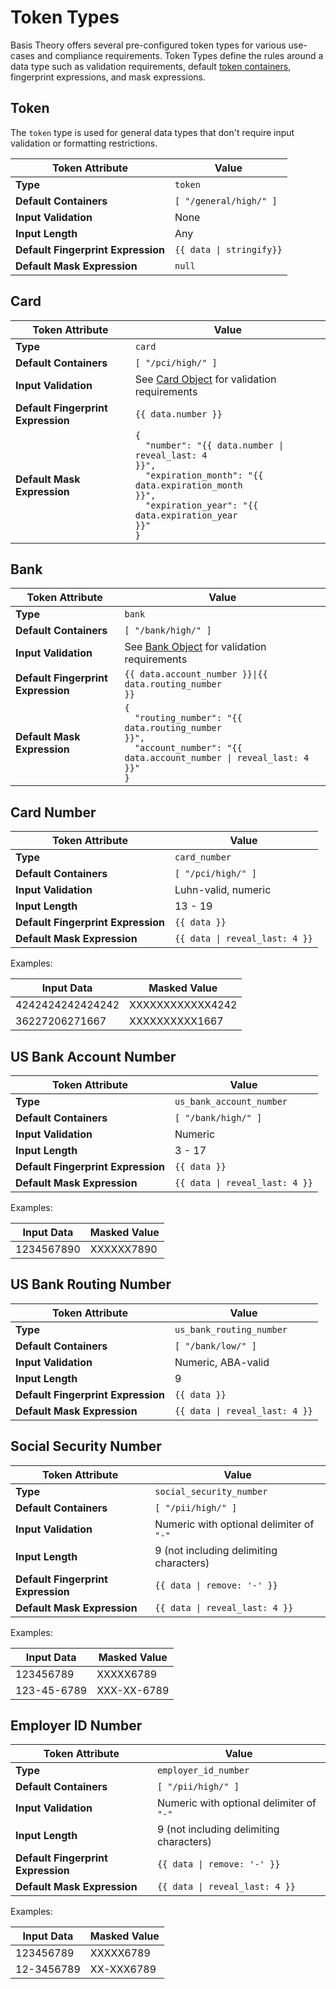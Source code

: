 # Token Types

Basis Theory offers several pre-configured token types for various use-cases and compliance requirements.
Token Types define the rules around a data type such as validation requirements, default
[token containers](/docs/concepts/what-are-containers),
fingerprint expressions, and mask expressions.

## Token

The `token` type is used for general data types that don't require input validation or formatting restrictions.

| Token Attribute                    | Value                                   |
| ---------------------------------- | --------------------------------------- |
| **Type**                           | `token`                                 |
| **Default Containers**             | `[ "/general/high/" ]`                  |
| **Input Validation**               | None                                    |
| **Input Length**                   | Any                                     |
| **Default Fingerprint Expression** | <code>{{ data &#124; stringify}}</code> |
| **Default Mask Expression**        | `null`                                  |

## Card

| Token Attribute                    | Value                                                                                                                                                                                                                        |
| ---------------------------------- | ---------------------------------------------------------------------------------------------------------------------------------------------------------------------------------------------------------------------------- |
| **Type**                           | `card`                                                                                                                                                                                                                       |
| **Default Containers**             | `[ "/pci/high/" ]`                                                                                                                                                                                                           |
| **Input Validation**               | See [Card Object](/docs/api/tokens#token-data-validations) for validation requirements                                                                                                                                       |
| **Default Fingerprint Expression** | `{{ data.number }}`                                                                                                                                                                                                          |
| **Default Mask Expression**        | <code>{<br/>&nbsp;&nbsp;"number": "{{ data.number &#124; reveal_last: 4 }}",<br/>&nbsp;&nbsp;"expiration_month": "{{ data.expiration_month }}",<br/>&nbsp;&nbsp;"expiration_year": "{{ data.expiration_year }}"<br/>}</code> |

## Bank

| Token Attribute                    | Value                                                                                                                                                                   |
| ---------------------------------- | ----------------------------------------------------------------------------------------------------------------------------------------------------------------------- |
| **Type**                           | `bank`                                                                                                                                                                  |
| **Default Containers**             | `[ "/bank/high/" ]`                                                                                                                                                     |
| **Input Validation**               | See [Bank Object](/docs/api/tokens#token-data-validations) for validation requirements                                                                                  |
| **Default Fingerprint Expression** | <code>{{ data.account_number }}&#124;{{ data.routing_number }}</code>                                                                                                   |
| **Default Mask Expression**        | <code>{<br/>&nbsp;&nbsp;"routing_number": "{{ data.routing_number }}",<br/>&nbsp;&nbsp;"account_number": "{{ data.account_number &#124; reveal_last: 4 }}"<br/>}</code> |

## Card Number

| Token Attribute                    | Value                                         |
| ---------------------------------- | --------------------------------------------- |
| **Type**                           | `card_number`                                 |
| **Default Containers**             | `[ "/pci/high/" ]`                            |
| **Input Validation**               | Luhn-valid, numeric                           |
| **Input Length**                   | 13 - 19                                       |
| **Default Fingerprint Expression** | `{{ data }}`                                  |
| **Default Mask Expression**        | <code>{{ data &#124; reveal_last: 4 }}</code> |

Examples:

| Input Data       | Masked Value     |
| ---------------- | ---------------- |
| 4242424242424242 | XXXXXXXXXXXX4242 |
| 36227206271667   | XXXXXXXXXX1667   |

## US Bank Account Number

| Token Attribute                    | Value                                         |
| ---------------------------------- | --------------------------------------------- |
| **Type**                           | `us_bank_account_number`                      |
| **Default Containers**             | `[ "/bank/high/" ]`                           |
| **Input Validation**               | Numeric                                       |
| **Input Length**                   | 3 - 17                                        |
| **Default Fingerprint Expression** | `{{ data }}`                                  |
| **Default Mask Expression**        | <code>{{ data &#124; reveal_last: 4 }}</code> |

Examples:

| Input Data | Masked Value |
| ---------- | ------------ |
| 1234567890 | XXXXXX7890   |

## US Bank Routing Number

| Token Attribute                    | Value                                         |
| ---------------------------------- | --------------------------------------------- |
| **Type**                           | `us_bank_routing_number`                      |
| **Default Containers**             | `[ "/bank/low/" ]`                            |
| **Input Validation**               | Numeric, ABA-valid                            |
| **Input Length**                   | 9                                             |
| **Default Fingerprint Expression** | `{{ data }}`                                  |
| **Default Mask Expression**        | <code>{{ data &#124; reveal_last: 4 }}</code> |

## Social Security Number

| Token Attribute                    | Value                                         |
| ---------------------------------- | --------------------------------------------- |
| **Type**                           | `social_security_number`                      |
| **Default Containers**             | `[ "/pii/high/" ]`                            |
| **Input Validation**               | Numeric with optional delimiter of `"-"`      |
| **Input Length**                   | 9 (not including delimiting characters)       |
| **Default Fingerprint Expression** | <code>{{ data &#124; remove: '-' }}</code>    |
| **Default Mask Expression**        | <code>{{ data &#124; reveal_last: 4 }}</code> |

Examples:

| Input Data  | Masked Value |
| ----------- | ------------ |
| 123456789   | XXXXX6789    |
| 123-45-6789 | XXX-XX-6789  |

## Employer ID Number

| Token Attribute                    | Value                                         |
| ---------------------------------- | --------------------------------------------- |
| **Type**                           | `employer_id_number`                          |
| **Default Containers**             | `[ "/pii/high/" ]`                            |
| **Input Validation**               | Numeric with optional delimiter of `"-"`      |
| **Input Length**                   | 9 (not including delimiting characters)       |
| **Default Fingerprint Expression** | <code>{{ data &#124; remove: '-' }}</code>    |
| **Default Mask Expression**        | <code>{{ data &#124; reveal_last: 4 }}</code> |

Examples:

| Input Data | Masked Value |
| ---------- | ------------ |
| 123456789  | XXXXX6789    |
| 12-3456789 | XX-XXX6789   |
